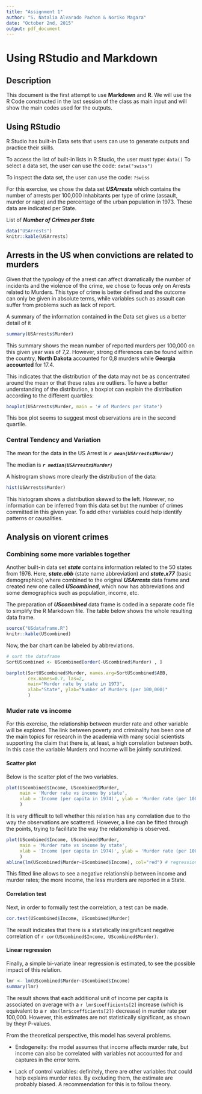 ```yaml
---
title: "Assignment 1"
author: "S. Natalia Alvarado Pachon & Noriko Magara"
date: "October 2nd, 2015"
output: pdf_document
---
```


# Using RStudio and Markdown

## Description

This document is the first attempt to use **Markdown** and **R**. We will use the R Code constructed in the last session of the class as main input and will show the main codes used for the outputs.

## Using RStudio

R Studio has built-in Data sets that users can use to generate outputs and practice their skills.

To access the list of built-in lists in R Studio, the user must type: `data()`
To select a data set, the user can use the code: `data("swiss")`

To inspect the data set, the user can use the code: `?swiss`

For this exercise, we chose the data set ***USArrests*** which contains the number of arrests per 100,000 inhabitants per type of crime (assault, murder or rape) and the percentage of the urban population in 1973. These data are indicated per State.

List of ***Number of Crimes per State***
```r
data("USArrests")
knitr::kable(USArrests)
```

## Arrests in the US when convictions are related to murders

Given that the typology of the arrest can affect dramatically the number of incidents and the violence of the crime, we chose to focus only on Arrests related to Murders. This type of crime is better defined and the outcome can only be given in absolute terms, while variables such as assault can suffer from problems such as lack of report. 

A summary of the information contained in the Data set gives us a better detail of it

```r

summary(USArrests$Murder)

```
This summary shows the mean number of reported murders per 100,000 on this given year was of 7,2. However, strong differences can be found within the country, **North Dakota** accounted for 0,8 murders while **Georgia accounted** for 17.4.

This indicates that the distribution of the data may not be as concentrated around the mean or that these rates are outliers. To have a better understanding of the distribution, a boxplot can explain the distribution according to the different quartiles:

```r

boxplot(USArrests$Murder, main = '# of Murders per State')

```
This box plot seems to suggest most observations are in the second quartile.


### Central Tendency and Variation

The mean for the data in the US Arrest is ***`r mean(USArrests$Murder)`***

The median is ***`r median(USArrests$Murder)`***

A histrogram shows more clearly the distribution of the data: 

```r
hist(USArrests$Murder)
```
This histogram shows a distribution skewed to the left. However, no information can be inferred from this data set but the number of crimes committed in this given year. To add other variables could help identify patterns or causalities.



## Analysis on viorent crimes
### Combining some more variables together

Another built-in data set ***state*** contains information related to the 50 states from 1976. Here, ***state.abb*** (state name abbreviation) and ***state.x77*** (basic demographics) where combined to the original ***USArrests*** data frame and created new one called ***UScombined***, which now has abbreviations and some demographics such as population, income, etc.

The preparation of ***UScombined*** data frame is coded in a separate code file to simplify the R Markdown file. The table below shows the whole resulting data frame.

```r
source("USdataframe.R")
knitr::kable(UScombined)
```

Now, the bar chart can be labeled by abbreviations. 
```r
# sort the dataframe
SortUScombined <- UScombined[order(-UScombined$Murder) , ]

barplot(SortUScombined$Murder, names.arg=SortUScombined$ABB, 
        cex.names=0.7, las=2, 
        main="Murder rate by state in 1973", 
        xlab="State", ylab="Number of Murders (per 100,000)"
        )
```

 
### Muder rate vs income
For this exercise, the relationship between murder rate and other variable will be explored. The link between poverty and criminality has been one of the main topics for research in the academia with many social scientists supporting the claim that there is, at least, a high correlation between both. 
In this case the variable Murders and Income will be jointly scrutinized.

#### Scatter plot
Below is the scatter plot of the two variables.

```R
plot(UScombined$Income, UScombined$Murder, 
     main = 'Murder rate vs income by state', 
     xlab = 'Income (per capita in 1974)', ylab = 'Murder rate (per 100,000) (1973)'
     )
```

It is very difficult to tell whether this relation has any correlation due to the way the observations are scattered. However, a line can be fitted through the points, trying to facilitate the way the relationship is observed.

```R
plot(UScombined$Income, UScombined$Murder, 
     main = 'Murder rate vs income by state', 
     xlab = 'Income (per capita in 1974)', ylab = 'Murder rate (per 100,000) (1973)'
     )
abline(lm(UScombined$Murder~UScombined$Income), col="red") # regression line (y~x)

```

This fitted line allows to see a negative relationship between income and murder rates; the more income, the less murders are reported in a State.

#### Correlation test
Next, in order to formally test the correlation, a test can be made.

```R
cor.test(UScombined$Income, UScombined$Murder)
```

The result indicates that there is a statistically insignificant negative correlation of `r cor(UScombined$Income, UScombined$Murder)`.


#### Linear regression
Finally, a simple bi-variate linear regression is estimated, to see the possible impact of this relation.

```R
lmr <- lm(UScombined$Murder~UScombined$Income)
summary(lmr)
```

The result shows that each additional unit of income per capita is associated on average with a `r lmr$coefficients[2]` increase (which is equivalent to a `r abs(lmr$coefficients[2])` decrease) in murder rate per 100,000. 
However, this estimates are not statistically significant, as shown by theyr P-values. 

From the theoretical perspective, this model has several problems.

* Endogeneity: the model assumes that income affects murder rate, but income can also be correlated with variables not accounted for and captures in the error term.

* Lack of control variables: definitely, there are other variables that could help explains murder rates. By excluding them, the estimate are probably biased. A recommendation for this is to follow theory.


